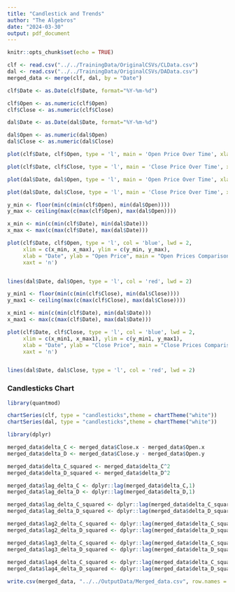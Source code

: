 ```yaml
---
title: "Candlestick and Trends"
author: "The Algebros"
date: "2024-03-30"
output: pdf_document
---
```


```r
knitr::opts_chunk$set(echo = TRUE)
```


```r
clf <- read.csv("../../TrainingData/OriginalCSVs/CLData.csv")
dal <- read.csv("../../TrainingData/OriginalCSVs/DAData.csv")
merged_data <- merge(clf, dal, by = "Date")
```


```r
clf$Date <- as.Date(clf$Date, format="%Y-%m-%d")

clf$Open <- as.numeric(clf$Open)
clf$Close <- as.numeric(clf$Close)

dal$Date <- as.Date(dal$Date, format="%Y-%m-%d")

dal$Open <- as.numeric(dal$Open)
dal$Close <- as.numeric(dal$Close)

plot(clf$Date, clf$Open, type = 'l', main = 'Open Price Over Time', xlab = 'Date', ylab = 'Open Price', col = 'blue')

plot(clf$Date, clf$Close, type = 'l', main = 'Close Price Over Time', xlab = 'Date', ylab = 'Close Price', col = 'blue')

plot(dal$Date, dal$Open, type = 'l', main = 'Open Price Over Time', xlab = 'Date', ylab = 'Open Price', col = 'red')

plot(dal$Date, dal$Close, type = 'l', main = 'Close Price Over Time', xlab = 'Date', ylab = 'Close Price', col = 'red')

```

```r
y_min <- floor(min(c(min(clf$Open), min(dal$Open))))
y_max <- ceiling(max(c(max(clf$Open), max(dal$Open))))

x_min <- min(c(min(clf$Date), min(dal$Date)))
x_max <- max(c(max(clf$Date), max(dal$Date)))

plot(clf$Date, clf$Open, type = 'l', col = 'blue', lwd = 2,
     xlim = c(x_min, x_max), ylim = c(y_min, y_max),
     xlab = "Date", ylab = "Open Price", main = "Open Prices Comparison",
     xaxt = 'n') 


lines(dal$Date, dal$Open, type = 'l', col = 'red', lwd = 2)

```
```r
y_min1 <- floor(min(c(min(clf$Close), min(dal$Close))))
y_max1 <- ceiling(max(c(max(clf$Close), max(dal$Close))))

x_min1 <- min(c(min(clf$Date), min(dal$Date)))
x_max1 <- max(c(max(clf$Date), max(dal$Date)))

plot(clf$Date, clf$Close, type = 'l', col = 'blue', lwd = 2,
     xlim = c(x_min1, x_max1), ylim = c(y_min1, y_max1),
     xlab = "Date", ylab = "Close Price", main = "Close Prices Comparison",
     xaxt = 'n') 


lines(dal$Date, dal$Close, type = 'l', col = 'red', lwd = 2)

```


### Candlesticks Chart
```r
library(quantmod)

chartSeries(clf, type = "candlesticks",theme = chartTheme("white"))
chartSeries(dal, type = "candlesticks",theme = chartTheme("white"))

```

```r
library(dplyr)

merged_data$delta_C <- merged_data$Close.x - merged_data$Open.x
merged_data$delta_D <- merged_data$Close.y - merged_data$Open.y

merged_data$delta_C_squared <- merged_data$delta_C^2
merged_data$delta_D_squared <- merged_data$delta_D^2

merged_data$lag_delta_C <- dplyr::lag(merged_data$delta_C,1)
merged_data$lag_delta_D <- dplyr::lag(merged_data$delta_D,1)

merged_data$lag_delta_C_squared <- dplyr::lag(merged_data$delta_C_squared,1)
merged_data$lag_delta_D_squared <- dplyr::lag(merged_data$delta_D_squared,1)

merged_data$lag2_delta_C_squared <- dplyr::lag(merged_data$delta_C_squared,2)
merged_data$lag2_delta_D_squared <- dplyr::lag(merged_data$delta_D_squared,2)

merged_data$lag3_delta_C_squared <- dplyr::lag(merged_data$delta_C_squared,3)
merged_data$lag3_delta_D_squared <- dplyr::lag(merged_data$delta_D_squared,3)
 
merged_data$lag4_delta_C_squared <- dplyr::lag(merged_data$delta_C_squared,4)
merged_data$lag4_delta_D_squared <- dplyr::lag(merged_data$delta_D_squared,4)

write.csv(merged_data, "../../OutputData/Merged_data.csv", row.names = FALSE)
```






